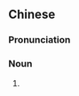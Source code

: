 {{also|真人骚}}
==Chinese==
{{zh-forms|s=真人骚|type=21}}

===Pronunciation===
{{zh-pron
|c=zan1 jan4 sou1
|cat=n
}}

===Noun===
{{zh-noun}}

# {{lb|zh|Cantonese}} {{zh-synonym|真人秀}}